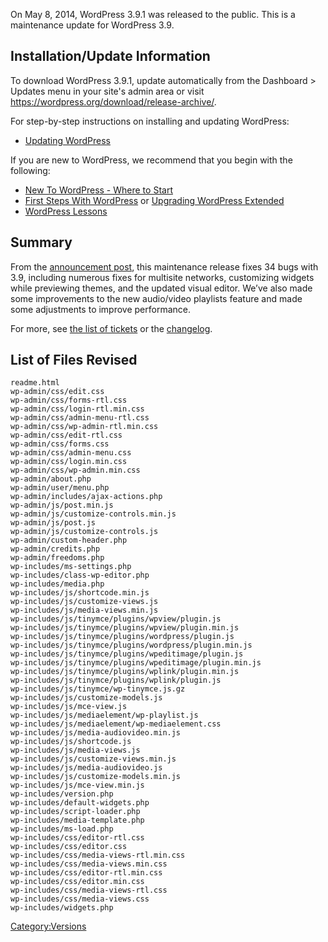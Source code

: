 {{Languages|
{{en|Version 3.9.1}}
{{ja|Version 3.9.1}}
}}

On May 8, 2014, WordPress 3.9.1 was released to the public. This is a maintenance update for WordPress 3.9.

== Installation/Update Information ==
To download WordPress 3.9.1, update automatically from the Dashboard > Updates menu in your site's admin area or visit https://wordpress.org/download/release-archive/.

For step-by-step instructions on installing and updating WordPress:
* [[Updating WordPress]]

If you are new to WordPress, we recommend that you begin with the following:
* [[New To WordPress - Where to Start]]
* [[First Steps With WordPress]] or [[Upgrading WordPress Extended]]
* [[WordPress Lessons]]

== Summary ==
From the [http://wordpress.org/news/2014/05/wordpress-3-9-1/ announcement post], this maintenance release fixes 34 bugs with 3.9, including numerous fixes for multisite networks, customizing widgets while previewing themes, and the updated visual editor. We’ve also made some improvements to the new audio/video playlists feature and made some adjustments to improve performance.

For more, see [https://core.trac.wordpress.org/query?milestone=3.9.1 the list of tickets] or the [https://core.trac.wordpress.org/log/branches/3.9?rev=28346&stop_rev=28156 changelog].

== List of Files Revised ==
<pre>
readme.html
wp-admin/css/edit.css
wp-admin/css/forms-rtl.css
wp-admin/css/login-rtl.min.css
wp-admin/css/admin-menu-rtl.css
wp-admin/css/wp-admin-rtl.min.css
wp-admin/css/edit-rtl.css
wp-admin/css/forms.css
wp-admin/css/admin-menu.css
wp-admin/css/login.min.css
wp-admin/css/wp-admin.min.css
wp-admin/about.php
wp-admin/user/menu.php
wp-admin/includes/ajax-actions.php
wp-admin/js/post.min.js
wp-admin/js/customize-controls.min.js
wp-admin/js/post.js
wp-admin/js/customize-controls.js
wp-admin/custom-header.php
wp-admin/credits.php
wp-admin/freedoms.php
wp-includes/ms-settings.php
wp-includes/class-wp-editor.php
wp-includes/media.php
wp-includes/js/shortcode.min.js
wp-includes/js/customize-views.js
wp-includes/js/media-views.min.js
wp-includes/js/tinymce/plugins/wpview/plugin.js
wp-includes/js/tinymce/plugins/wpview/plugin.min.js
wp-includes/js/tinymce/plugins/wordpress/plugin.js
wp-includes/js/tinymce/plugins/wordpress/plugin.min.js
wp-includes/js/tinymce/plugins/wpeditimage/plugin.js
wp-includes/js/tinymce/plugins/wpeditimage/plugin.min.js
wp-includes/js/tinymce/plugins/wplink/plugin.min.js
wp-includes/js/tinymce/plugins/wplink/plugin.js
wp-includes/js/tinymce/wp-tinymce.js.gz
wp-includes/js/customize-models.js
wp-includes/js/mce-view.js
wp-includes/js/mediaelement/wp-playlist.js
wp-includes/js/mediaelement/wp-mediaelement.css
wp-includes/js/media-audiovideo.min.js
wp-includes/js/shortcode.js
wp-includes/js/media-views.js
wp-includes/js/customize-views.min.js
wp-includes/js/media-audiovideo.js
wp-includes/js/customize-models.min.js
wp-includes/js/mce-view.min.js
wp-includes/version.php
wp-includes/default-widgets.php
wp-includes/script-loader.php
wp-includes/media-template.php
wp-includes/ms-load.php
wp-includes/css/editor-rtl.css
wp-includes/css/editor.css
wp-includes/css/media-views-rtl.min.css
wp-includes/css/media-views.min.css
wp-includes/css/editor-rtl.min.css
wp-includes/css/editor.min.css
wp-includes/css/media-views-rtl.css
wp-includes/css/media-views.css
wp-includes/widgets.php
</pre>

{{Versions}}

[[Category:Versions]]